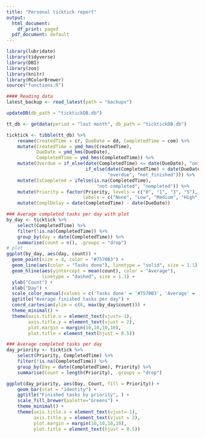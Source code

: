 ```yaml
---
title: "Personal ticktick report"
output:
  html_document:
    df_print: paged
  pdf_document: default
---
```


```r
library(lubridate)
library(tidyverse)
library(DBI)
library(zoo)
library(knitr)
library(RColorBrewer)
source("functions.R")
```

```r
#### Reading data
latest_backup <- read_latest(path = "backups")
```

```r
updateDB(db_path = "ticktickDB.db")
```
```r
tt_db <- getdata(period = "last month", db_path = "ticktickDB.db")
```

```r
ticktick <- tibble(tt_db) %>%
    rename(CreatedTime = cr, DueDate = dd, CompletedTime = com) %>%
    mutate(CreatedTime = ymd_hms(CreatedTime), 
           DueDate = ymd_hms(DueDate), 
           CompletedTime = ymd_hms(CompletedTime)) %>%
    mutate(Overdue = if_else(date(CompletedTime) <= date(DueDate), "on time", 
                             if_else(date(CompletedTime) > date(DueDate), 
                                     "overdue", "not finished"))) %>%
    mutate(IsCompleted = ifelse(is.na(CompletedTime), 
                                 "not completed", "nompleted")) %>%
    mutate(Priority = factor(Priority, levels = c("0", "1", "3", "5"),
                            labels = c("None", "Low", "Medium", "High"))) %>%
    mutate(ComplDelay = date(CompletedTime) - date(DueDate))
```


```r
### Average completed tasks per day with plot
by_day <- ticktick %>%
    select(CompletedTime) %>%
    filter(!is.na(CompletedTime)) %>%
    group_by(day = date(CompletedTime)) %>%
    summarise(count = n(), .groups = "drop")
# plot
ggplot(by_day, aes(day, count)) +
  geom_point(size = 4, color = "#7570B3") +
  geom_line(aes(color = "Tasks done"), linetype = "solid", size = 1.1) +
  geom_hline(aes(yintercept = mean(count), color = "Average"), 
             linetype = "dashed", size = 1.1) +
  ylab("Count") +
  xlab("Day") +
  scale_color_manual(values = c('Tasks done' = '#7570B3', 'Average' = '#D95F02'), guide = guide_legend(override.aes = list(linetype = c(1,2), size = c(2,2)), title = "Line")) +
  ggtitle("Average finished tasks per day") +
  coord_cartesian(ylim = c(0, max(by_day$count))) +
  theme_minimal() +
  theme(axis.title.x = element_text(vjust=-1),
        axis.title.y = element_text(vjust = 2),
        plot.margin = margin(10,10,10,10),
        plot.title = element_text(hjust = 0.5))
```

```r
### Average completed tasks per day
day_priority <- ticktick %>%
    select(Priority, CompletedTime) %>%
    filter(!is.na(CompletedTime)) %>%
    group_by(Day = date(CompletedTime), Priority) %>%
    summarise(Count = length(Priority), .groups = "drop")

ggplot(day_priority, aes(Day, Count, fill = Priority)) +
    geom_bar(stat = "identity") +
    ggtitle("Finished tasks by priority", ) +
    scale_fill_brewer(palette="Greens") +
    theme_minimal() +
    theme(axis.title.x = element_text(vjust=-1),
          axis.title.y = element_text(vjust = 2),
          plot.margin = margin(10,10,10,10),
          plot.title = element_text(hjust = 0.5))

```
